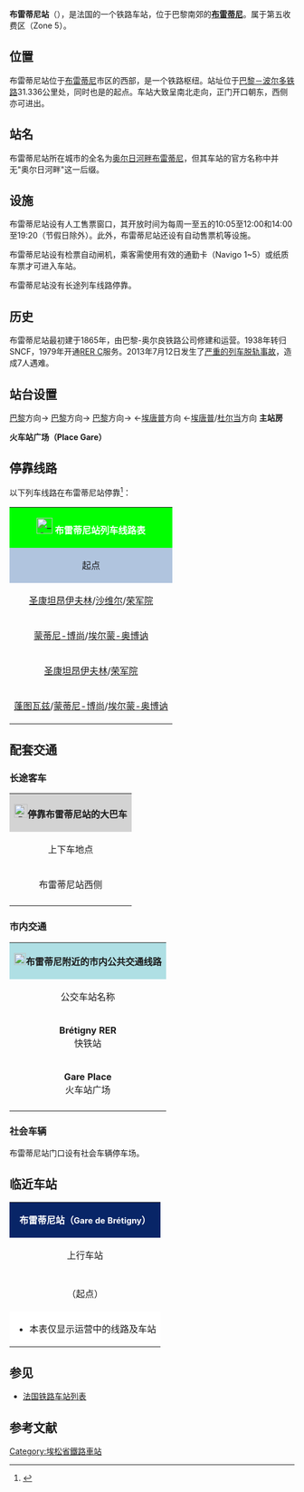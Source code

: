 {{Infobox station
| name          =[[File:Sncf-logo.svg|32x32px]]布雷蒂尼站<br>{{lang|fr|Gare de Brétigny}} 
| type          = [[法国铁路|法国铁路]]
| image = File:Gare de Brétigny 01.jpg
|image_caption = 布雷蒂尼站主站房
| address       = {{FRA}}[[埃松省|埃松省]][[奥尔日河畔布雷蒂尼|布雷蒂尼]]
| latd          = 48
| latm          = 36
| lats          = 24
| latNS         = N
| longd         = 2
| longm         = 18
| longs         = 09
| longEW        = E
| operator = [[File:_Sncf-logo.svg|32x32px]]
| coordinates_display = yes
| iso_region    = FR
| line          = 
* [[巴黎－波尔多铁路|巴黎－波尔多铁路]]
* {{link-fr|布雷蒂尼－图尔铁路|Ligne de Brétigny à La Membrolle-sur-Choisille}}
| structure           = 地面
| levels              = 1层
| platform      = 4
| tracks        = 7
| elevation = 77米
| opened        = 1847年
| rebuilt = 1965年
| status = 使用中
| closed        = 
| passengers= 5,788,800人次<ref>{{Cite web|url=https://ressources.data.sncf.com/explore/dataset/frequentation-gares/?sort=voyageurs_2014&q=bretigny|title=Fréquentation en gares|accessdate=2017-04-07|author=SNCF|date=|language=法语|publisher=SNCF Open Data|archive-date=2019-08-03|archive-url=https://web.archive.org/web/20190803044850/https://ressources.data.sncf.com/explore/dataset/frequentation-gares/?sort=voyageurs_2014&q=bretigny|dead-url=no}}</ref>
| pass_year= 2015年
| ADA                 = Yes
| station_type = 客运车站
| connections = 
* [[埃松省城际客运|埃松省城际客运]]
* {{link-fr|丹尼勒梅耶公交公司|Réseau de bus Daniel Meyer|Daniel Meyer}}
* {{link-fr|布雷蒂尼公交公司|Établissement Transdev de Brétigny|Transdev de Brétigny}}
* [[File:Paris_Noctilien_logo.svg|60x60px]]
| route_map =
| map_locator   = 
| note =
| services = [[区域快铁|RER]]
}}

'''布雷蒂尼站'''（{{lang-fr|Gare de Brétigny}}），是法国的一个铁路车站，位于巴黎南郊的'''[[奥尔日河畔布雷蒂尼|布雷蒂尼]]'''。属于第五收费区（Zone 5）。

==位置==

布雷蒂尼站位于[[奥尔日河畔布雷蒂尼|布雷蒂尼]]市区的西部，是一个铁路枢纽。站址位于[[巴黎－波尔多铁路|巴黎－波尔多铁路]]31.336公里处，同时也是{{link-fr|布雷蒂尼－图尔铁路|Ligne de Brétigny à La Membrolle-sur-Choisille}}的起点。车站大致呈南北走向，正门开口朝东，西侧亦可进出。

==站名==

布雷蒂尼站所在城市的全名为[[奥尔日河畔布雷蒂尼|奥尔日河畔布雷蒂尼]]，但其车站的官方名称中并无"奥尔日河畔"这一后缀。

==设施==

布雷蒂尼站设有人工售票窗口，其开放时间为每周一至五的10:05至12:00和14:00至19:20（节假日除外）。此外，布雷蒂尼站还设有自动售票机等设施。

布雷蒂尼站设有检票自动闸机，乘客需使用有效的通勤卡（Navigo 1~5）或纸质车票才可进入车站。

布雷蒂尼站没有长途列车线路停靠。

==历史==

布雷蒂尼站最初建于1865年，由巴黎-奥尔良铁路公司修建和运营。1938年转归SNCF，1979年开通[[大区快铁C线|RER C]]服务。2013年7月12日发生了[[奥尔日河畔布雷蒂尼列车出轨事故|严重的列车脱轨事故]]，造成7人遇难。

==站台设置==
{{RailStStart|西}}
{{RailStLine|||}}
{{RailStLine|8||}}[[巴黎奥斯特里茨站|巴黎]]方向→
{{RailStPlatform|岛| |||}}
{{RailStLine|6||}}[[巴黎奥斯特里茨站|巴黎]]方向→
{{RailStLine|4|| ||| ||}}[[巴黎奥斯特里茨站|巴黎]]方向→
{{RailStPlatform|岛| |||}}
{{RailStLine|2||长途车通过线，不停靠→}}
{{RailStLine|1||长途车通过线，不停靠←}}
{{RailStPlatform|岛| |||}}
{{RailStLine|3|| ||| ||}}←[[圣马丹埃唐普站|埃唐普]]方向
{{RailStLine|5||}}←[[圣马丹埃唐普站|埃唐普]]/[[杜尔当森林站|杜尔当]]方向
{{RailStPlatform|侧d||1T||}}
'''主站房'''
{{RailStEnd|东}}

'''火车站广场（Place Gare）'''

== 停靠线路 ==

{{动态列表|最后更新时间：2017年4月7日。本章节内容仅供参考，不排除因施工或罢工而引发的临时性变更。欢迎修正和补充}}

以下列车线路在布雷蒂尼站停靠<ref>{{Cite web|url=https://www.transilien.com/lignes/rer-trains/rer-C#les-horaires-du-rer-c---a-partir-1563|title=RER C|accessdate=2016-06-30|author=Transilien|date=|language=法语|publisher=Transilien|archive-date=2018-01-23|archive-url=https://web.archive.org/web/20180123172236/https://www.transilien.com/lignes/rer-trains/rer-C#les-horaires-du-rer-c---a-partir-1563|dead-url=yes}}</ref>：

{| class="wikitable mw-collapsible"
|colspan="5" style="background:#00FF00" align="center" |[[File:_Sncf-logo.svg|28x28px]] '''<font color=#FFFFFF>布雷蒂尼站列车线路表</font>'''
|-
!style="background:#B0C4DE"|起点
!style="background:#B0C4DE"|上一站
!style="background:#B0C4DE"|线路
!style="background:#B0C4DE"|下一站
!style="background:#B0C4DE"|终点
|-
|[[圣康坦昂伊夫林站|圣康坦昂伊夫林]]/[[沙维尔-韦利济站|沙维尔]]/[[荣军院站|荣军院]]
|rowspan="3"|[[于维西站|于维西]]/[[奥尔日河畔圣米歇尔|奥尔日河畔圣米歇尔]]
| rowspan="4"|[[File:RER.svg|22x22px]][[File:Paris_RER_C_icon.svg|22x22px]]
|rowspan="2"|{{link-fr|拉诺尔维勒-圣日耳曼累阿尔帕容站|Gare de La Norville - Saint-Germain-lès-Arpajon|拉诺尔维勒-圣日耳曼累阿尔帕容}}
|rowspan="2"|[[杜尔当站|杜尔当]]/[[杜尔当森林站|杜尔当森林]]
|-
|[[蒙蒂尼-博尚站|蒙蒂尼-博尚]]/[[埃尔蒙-奥博讷站|埃尔蒙-奥博讷]]
|-
|[[圣康坦昂伊夫林站|圣康坦昂伊夫林]]/[[荣军院站|荣军院]]
|{{link-fr|于尔普瓦河畔马罗勒站|Gare de Marolles-en-Hurepoix|于尔普瓦河畔马罗勒}}
|[[圣马丹埃唐普站|圣马丹埃唐普]]
|-
|[[蓬图瓦兹站|蓬图瓦兹]]/[[蒙蒂尼-博尚站|蒙蒂尼-博尚]]/[[埃尔蒙-奥博讷站|埃尔蒙-奥博讷]]
|[[奥尔日河畔圣米歇尔|奥尔日河畔圣米歇尔]]
|（终点）
|（终点）
|}

==配套交通==
===长途客车===

{| class="wikitable mw-collapsible" 
|colspan="3" align="center" style="background:#D3D3D3" |[[File:BSicon_BUS.svg|24x24px]]'''停靠布雷蒂尼站的大巴车'''
|-
!align="center" |上下车地点
!align="center" |运营单位
!align="center" |主要线路及目的地{{noteTag|name=noteA}}
|-
| rowspan="2" align="center" |布雷蒂尼站西侧
|align="center" |[[埃松省城际客运|埃松省城际客运]]<br>Albatrans
|
* 91.04线{{noteTag|name=noteC}}：[[布里苏福尔日|布里苏福尔日]]、[[阿尔帕容|阿尔帕容]]、[[埃夫里|埃夫里]]
|-
|align="center" |[[SNCF|SNCF]]{{noteTag|name=noteB}}
|（''当某条铁路线施工或罢工时，SNCF可能也会蒂供途径该线路沿途站点的大巴车''）
|-
|colspan="3" style="background:#FFFFFF"|{{noteFoot|1=
{{noteTag|name=noteA|1=本栏不包括可以联程中转前往的目的地}}
{{noteTag|name=noteB|1=其车票可与SNCF的同线路车票通用}}
{{noteTag|name=noteC|1=周日及节假日停运}}
}}
|}

===市内交通===

{| class="wikitable mw-collapsible" 
|colspan="3" align="center" style="background:#AFDFE4"|[[File:Bus-logo.svg|21x21px]]'''布雷蒂尼附近的市内公共交通线路'''
|-
!align="center" |公交车站名称
!align="center" |位置
!align="center" |停靠线路{{noteTag|name=noteA}}<ref>{{Cite web|url=http://www.transdev-idf.com/reseau-bus-transdev_ile_de_france_bretigny|title=Réseau Bus - Transdev Ile-de-France Brétigny|accessdate=2017-04-07|author=Transdev|date=|language=法语|publisher=Transdev|deadurl=yes|archiveurl=https://web.archive.org/web/20170319053054/http://www.transdev-idf.com/reseau-bus-transdev_ile_de_france_bretigny|archivedate=2017-03-19}}</ref>
|-
|'''Brétigny RER'''<br>快铁站
|布雷蒂尼站西侧（后门）
|
* {{link-fr|丹尼勒梅耶公交公司|Réseau de bus Daniel Meyer|Daniel Meyer}}
** DM13线{{noteTag|name=noteC}}：'''[[奥尔日河畔布雷蒂尼|布雷蒂尼]]'''-快铁站 ↔ '''[[利纳|利纳]]'''-阿尔帕容奈
** DM19线{{noteTag|name=noteC}}：'''[[奥尔日河畔布雷蒂尼|布雷蒂尼]]'''-快铁站 ↔ '''[[奥尔日河畔勒维勒|奥尔日河畔勒维勒]]'''-自救联盟广场
|-
|'''Gare Place'''<br>火车站广场
|布雷蒂尼站东侧（正门）
|
* {{link-fr|布雷蒂尼公交公司|Établissement Transdev de Brétigny|Transdev de Brétigny}}
** 18.05线{{noteTag|name=noteC}}：'''[[奥尔日河畔布雷蒂尼|布雷蒂尼]]'''-火车站广场 ↔ '''[[邦杜夫勒|邦杜夫勒]]'''-自由
** 202线{{noteTag|name=noteC}}：'''[[奥尔日河畔布雷蒂尼|布雷蒂尼]]'''-火车站广场 （环线）
** 227.01线：'''[[奥尔日河畔布雷蒂尼|布雷蒂尼]]'''-新房商业中心 ↔ '''[[奥尔日河畔圣米歇尔|圣米歇尔]]'''-科技园 / '''[[奥尔日河畔圣米歇尔|圣米歇尔]]'''-布雷蒂尼路
** 227.02线{{noteTag|name=noteB}}：'''[[奥尔日河畔布雷蒂尼|布雷蒂尼]]'''-狼口（环线）
** 227.03线{{noteTag|name=noteB}}：'''[[奥尔日河畔布雷蒂尼|布雷蒂尼]]'''-火车站广场（环线）
* [[File:Paris_Noctilien_logo.svg|60x60px]]
* [[File:Paris_logo_noctilien_jms.svg|16x16px]]131路：'''[[巴黎第十二区|巴黎]]'''-[[巴黎里昂车站|里昂火车站]] ↔ '''[[奥尔日河畔布雷蒂尼|布雷蒂尼]]'''-火车站广场
|-
|colspan="3" style="background:#FFFFFF"|{{noteFoot|1=
{{noteTag|name=noteA|1='''粗体字'''代表该站所在的市镇；中文名称非官方正式翻译，仅供参考}}
{{noteTag|name=noteB|1=周日及节假日停运}}
{{noteTag|name=noteC|1=周末及节假日停运}}
}}
|}

===社会车辆===

布雷蒂尼站门口设有社会车辆停车场。

==临近车站==

{|class="wikitable mw-collapsible" style="margin: 0 auto; width:42em;"
|colspan="3"  style="background:#082567" align="center"|<font color=#FFFFFF>'''布雷蒂尼站（<span style="font-size:11pt;">Gare de Brétigny</span>）'''</font>
|-
!上行车站
!线路
!下行车站
|-
|align="center" |{{link-fr|奥尔日河畔圣米歇尔站|Gare de Saint-Michel-sur-Orge}}
|align="center" |'''[[巴黎－波尔多铁路|巴黎－波尔多铁路]]'''
|align="center" |{{link-fr|于尔普瓦河畔马罗勒站|Gare de Marolles-en-Hurepoix}}
|-
|align="center" |（起点）
|align="center" |'''{{link-fr|布雷蒂尼－图尔铁路|Ligne de Brétigny à La Membrolle-sur-Choisille}}'''
|align="center" |{{link-fr|拉诺尔维勒-圣日耳曼累阿尔帕容站|Gare de La Norville - Saint-Germain-lès-Arpajon}}
|-
|colspan="3" style="background:#FFFFFF"|
*本表仅显示运营中的线路及车站
|}

==参见==
* [[法国铁路车站列表|法国铁路车站列表]]

== 参考文献 ==
{{Reflist}}

{{RER C}}
[[Category:埃松省鐵路車站|Category:埃松省鐵路車站]]